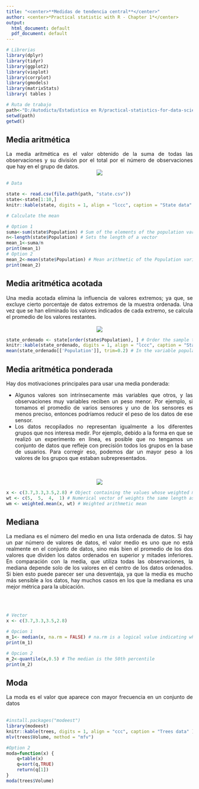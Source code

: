 ```yaml
---
title: "<center>**Medidas de tendencia central**</center>"
author: <center>*Practical statistic with R - Chapter 1*</center>
output:
  html_document: default
  pdf_document: default
---
```


```r
# Librerias
library(dplyr)
library(tidyr)
library(ggplot2)
library(vioplot)
library(corrplot)
library(gmodels)
library(matrixStats)
library( tables ) 

# Ruta de trabajo
path<-"D:/Autodicta/Estadistica en R/practical-statistics-for-data-scientists-master"
setwd(path) 
getwd()

```

## **Media aritmética**

<div style="text-align: justify">La media aritmética es el valor obtenido de la suma de todas las observaciones y su división por
el total por el número de observaciones que hay en el grupo de datos.<div/>
<center>
![](mean.PNG)
</center>
```r
# Data

state <- read.csv(file.path(path, "state.csv"))
state<-state[1:10,]
knitr::kable(state, digits = 1, align = "lccc", caption = "State data" )

# Calculate the mean 

# Option 1
suma<-sum(state$Population) # Sum of the elements of the population variable
n<-length(state$Population) # Sets the length of a vector
mean_1<-suma/n 
print(mean_1)
# Option 2
mean_2<-mean(state$Population) # Mean arithmetic of the Population variable.
print(mean_2)

```

## **Media aritmética acotada**

Una media acotada elimina la influencia de valores extremos; ya que, se excluye cierto porcentaje de datos extremos de la muestra ordenada. Una vez que se han
eliminado los valores indicados de cada extremo, se calcula el promedio de los valores
restantes.
<br>
<br>
<center>
![](trimmed mean.PNG)
</center>
```r
state_ordenado <- state[order(state$Population), ] # Order the sample to obtain the trimmed mean
knitr::kable(state_ordenado, digits = 1, align = "lccc", caption = "State data" )
mean(state_ordenado[['Population']], trim=0.2) # In the variable population, the upper and lower 20% of data from the ordered sample are eliminated.
```
## **Media aritmética ponderada**

Hay dos motivaciones principales para usar una media ponderada:
<ul>
<li>Algunos valores son intrínsecamente más variables que otros, y las observaciones muy variables reciben un peso menor. Por ejemplo, si tomamos el promedio de varios sensores y uno de los sensores es menos preciso, entonces podríamos reducir el peso de los datos de ese sensor. </li>
<li>Los datos recopilados no representan igualmente a los diferentes grupos que nos interesa medir. Por ejemplo, debido a la forma en que se realizó un experimento en línea, es posible que no tengamos un conjunto de datos que refleje con precisión todos los grupos en la base de usuarios. Para corregir eso, podemos dar un mayor peso a los valores de los grupos que estaban subrepresentados. </li>
</ul> 
<br>
<br>
<center>
![](media ponderada.PNG)
</center>
```r
x <- c(3.7,3.3,3.5,2.8) # Object containing the values whose weighted mean is to be computed.
wt <- c(5,  5,  4,  1) # Numerical vector of weights the same length as x giving the weights to use for elements of x
wm <- weighted.mean(x, wt) # Weighted arithmetic mean
```

## **Mediana**
La mediana es el número del medio en una lista ordenada de datos. Si hay un par número de valores de datos, el valor medio es uno que no está realmente en el conjunto de datos, sino más bien el promedio de los dos valores que dividen los datos ordenados en superior y mitades inferiores. En comparación con la media, que utiliza todas las observaciones, la mediana depende solo de los valores en el centro de los datos ordenados. Si bien esto puede parecer ser una desventaja, ya que la media es mucho más sensible a los datos, hay muchos casos en los que la mediana es una mejor métrica para la ubicación. 

<br>
<br>
<center>
</center>
```r
# Vector
x <- c(3.7,3.3,3.5,2.8) 

# Opcion 1 
m_1<- median(x, na.rm = FALSE) # na.rm is a logical value indicating whether NA values should be stripped before the computation proceeds.
print(m_1)
```
```r
# Opcion 2 
m_2<-quantile(x,0.5) # The median is the 50th percentile
print(m_2)
```
## **Moda**
La moda es el valor que aparece con mayor frecuencia en un conjunto de datos
<br>
<br>
<center>
</center>
```r
#install.packages("modeest") 
library(modeest)
knitr::kable(trees, digits = 1, align = "ccc", caption = "Trees data" )
mlv(trees$Volume, method = "mfv")
```
```r
#Option 2 
moda=function(x) {
    q=table(x)
    q=sort(q,TRUE)
    return(q[1])
}
moda(trees$Volume)


```